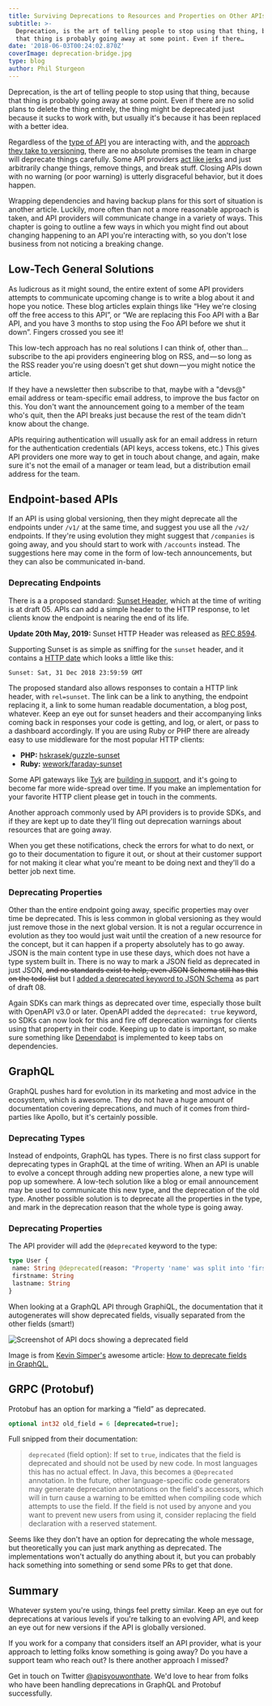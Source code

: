 ```yaml
---
title: Surviving Deprecations to Resources and Properties on Other APIs
subtitle: >-
  Deprecation, is the art of telling people to stop using that thing, because
  that thing is probably going away at some point. Even if there…
date: '2018-06-03T00:24:02.870Z'
coverImage: deprecation-bridge.jpg
type: blog
author: Phil Sturgeon
---
```


Deprecation, is the art of telling people to stop using that thing, because that
thing is probably going away at some point. Even if there are no solid plans to
delete the thing entirely, the thing might be deprecated just because it sucks
to work with, but usually it's because it has been replaced with a better idea.

Regardless of the [type of API](/blog/picking-api-paradigm) you are
interacting with, and the [approach they take to
versioning](/blog/api-versioning-has-no-right-way),
there are no absolute promises the team in charge will deprecate things
carefully. Some API providers [act like
jerks](https://groups.google.com/forum/#!topic/strava-api/_HW3UN4Mxt4) and just
arbitrarily change things, remove things, and break stuff. Closing APIs down
with no warning (or poor warning) is utterly disgraceful behavior, but it does
happen.

Wrapping dependencies and having backup plans for this sort of situation is
another article. Luckily, more often than not a more reasonable approach is
taken, and API providers will communicate change in a variety of ways. This
chapter is going to outline a few ways in which you might find out about
changing happening to an API you're interacting with, so you don't lose business
from not noticing a breaking change.

## Low-Tech General Solutions

As ludicrous as it might sound, the entire extent of some API providers attempts
to communicate upcoming change is to write a blog about it and hope you notice.
These blog articles explain things like “Hey we're closing off the free access
to this API”, or “We are replacing this Foo API with a Bar API, and you have 3
months to stop using the Foo API before we shut it down”. Fingers crossed you
see it!

This low-tech approach has no real solutions I can think of, other than…
subscribe to the api providers engineering blog on RSS, and — so long as the RSS
reader you're using doesn't get shut down — you might notice the article.

If they have a newsletter then subscribe to that, maybe with a "devs@" email
address or team-specific email address, to improve the bus factor on this. You
don't want the announcement going to a member of the team who's quit, then the
API breaks just because the rest of the team didn't know about the change.

APIs requiring authentication will usually ask for an email address in return
for the authentication credentials (API keys, access tokens, etc.) This gives
API providers one more way to get in touch about change, and again, make sure
it's not the email of a manager or team lead, but a distribution email address
for the team.

## Endpoint-based APIs

If an API is using global versioning, then they might deprecate all the
endpoints under `/v1/` at the same time, and suggest you use all the `/v2/`
endpoints. If they're using evolution they might suggest that `/companies` is
going away, and you should start to work with `/accounts` instead. The
suggestions here may come in the form of low-tech announcements, but they can
also be communicated in-band.

### Deprecating Endpoints

There is a a proposed standard: [Sunset
Header](https://tools.ietf.org/html/draft-wilde-sunset-header-05), which at the
time of writing is at draft 05. APIs can add a simple header to the HTTP
response, to let clients know the endpoint is nearing the end of its life.

**Update 20th May, 2019:** Sunset HTTP Header was released as [RFC
8594](https://tools.ietf.org/html/rfc8594).

Supporting Sunset is as simple as sniffing for the `sunset` header, and it
contains a [HTTP date](https://tools.ietf.org/html/rfc7231#section-7.1.1.1)
which looks a little like this:

```http
Sunset: Sat, 31 Dec 2018 23:59:59 GMT
````

The proposed standard also allows responses to contain a HTTP link header, with
`rel=sunset`. The link can be a link to anything, the endpoint replacing it, a
link to some human readable documentation, a blog post, whatever. Keep an eye
out for sunset headers and their accompanying links coming back in responses
your code is getting, and log, or alert, or pass to a dashboard accordingly. If
you are using Ruby or PHP there are already easy to use middleware for the most
popular HTTP clients:

- **PHP:** [hskrasek/guzzle-sunset](https://github.com/hskrasek/guzzle-sunset)
- **Ruby:** [wework/faraday-sunset](https://github.com/wework/faraday-sunset)

Some API gateways like [Tyk](https://tyk.io/) are [building in
support](https://github.com/TykTechnologies/tyk/issues/1626), and it's going to
become far more wide-spread over time. If you make an implementation for your
favorite HTTP client please get in touch in the comments.

Another approach commonly used by API providers is to provide SDKs, and if they
are kept up to date they'll fling out deprecation warnings about resources that
are going away.

When you get these notifications, check the errors for what to do next, or go to
their documentation to figure it out, or shout at their customer support for not
making it clear what you're meant to be doing next and they'll do a better job
next time.

### Deprecating Properties

Other than the entire endpoint going away, specific properties may over time be
deprecated. This is less common in global versioning as they would just remove
those in the next global version. It is not a regular occurrence in evolution as
they too would just wait until the creation of a new resource for the concept,
but it can happen if a property absolutely has to go away. JSON is the main
content type in use these days, which does not have a type system built in.
There is no way to mark a JSON field as deprecated in just JSON, <s>and no
standards exist to help, even JSON Schema still has this on the todo
list</s> but I [added a deprecated keyword to JSON
Schema](https://github.com/json-schema-org/json-schema-spec/issues/74) as part
of draft 08.

Again SDKs can mark things as deprecated over time, especially those built with
OpenAPI v3.0 or later. OpenAPI added the `deprecated: true` keyword, so SDKs can
now look for this and fire off deprecation warnings for clients using that
property in their code. Keeping up to date is important, so make sure something
like [Dependabot](https://https://dependabot.com/) is implemented to keep tabs
on dependencies.

## GraphQL

GraphQL pushes hard for evolution in its marketing and most advice in the
ecosystem, which is awesome. They do not have a huge amount of documentation
covering deprecations, and much of it comes from third-parties like Apollo, but
it's certainly possible.

### Deprecating Types

Instead of endpoints, GraphQL has types. There is no first class support for
deprecating types in GraphQL at the time of writing. When an API is unable to
evolve a concept through adding new properties alone, a new type will pop up
somewhere. A low-tech solution like a blog or email announcement may be used to
communicate this new type, and the deprecation of the old type. Another possible
solution is to deprecate all the properties in the type, and mark in the
deprecation reason that the whole type is going away.

### Deprecating Properties

The API provider will add the `@deprecated` keyword to the type:

```graphql
type User {
 name: String @deprecated(reason: "Property 'name' was split into 'firstname' and lastname'")
 firstname: String
 lastname: String
}
```

When looking at a GraphQL API through GraphiQL, the documentation that it autogenerates will show deprecated fields, visually separated from the other fields (smart!)

![Screenshot of API docs showing a deprecated field](/images/posts/surviving-deprecations-to-resources-and-properties-on-other-apis/fields.png)
<figcaption>
  Image is from <a href="https://medium.com/@kevinsimper/">Kevin Simper's</a> awesome article: <a href="https://medium.com/@kevinsimper/how-to-deprecate-fields-in-graphql-52fbd03fb9d7">How to deprecate fields in GraphQL.</a>
</figcaption>

## GRPC (Protobuf)

Protobuf has an option for marking a “field” as deprecated.

```protobuf
optional int32 old_field = 6 [deprecated=true];
```

Full snipped from their documentation:

> `deprecated` (field option): If set to `true`, indicates that the field
> is deprecated and should not be used by new code. In most languages this has no
> actual effect. In Java, this becomes a `@Deprecated` annotation. In the future,
> other language-specific code generators may generate deprecation annotations on
> the field's accessors, which will in turn cause a warning to be emitted when
> compiling code which attempts to use the field. If the field is not used by
> anyone and you want to prevent new users from using it, consider replacing the
> field declaration with a reserved statement.

Seems like they don't have an option for deprecating the whole message, but
theoretically you can just mark anything as deprecated. The implementations
won't actually do anything about it, but you can probably hack something into
something or send some PRs to get that done.

## Summary

Whatever system you're using, things feel pretty similar. Keep an eye out for
deprecations at various levels if you're talking to an evolving API, and keep an
eye out for new versions if the API is globally versioned.

If you work for a company that considers itself an API provider, what is your
approach to letting folks know something is going away? Do you have a support
team who reach out? Is there another approach I missed?

Get in touch on Twitter [@apisyouwonthate](https://twitter.com/apisyouwonthate).
We'd love to hear from folks who have been handling deprecations in GraphQL and
Protobuf successfully.